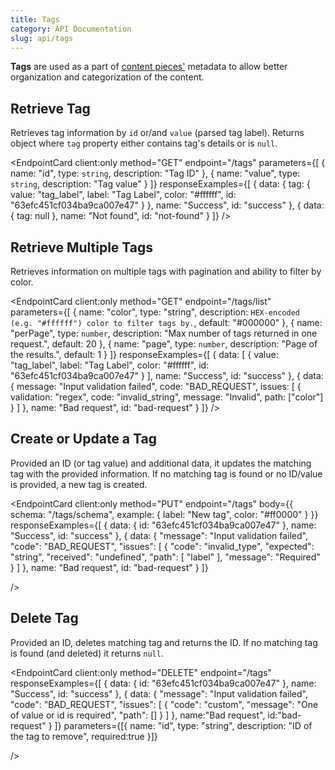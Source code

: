 ```yaml
---
title: Tags
category: API Documentation
slug: api/tags
---
```



**Tags** are used as a part of [content pieces'](/docs#using-api-content-pieces) metadata to allow better organization and categorization of the content.

## Retrieve Tag

Retrieves tag information by `id` or/and `value` (parsed tag label). Returns object where `tag` property either contains tag's details or is `null`.

<EndpointCard
  client:only
  method="GET"
  endpoint="/tags"
  parameters={[
    {
      name: "id",
      type: `string`,
      description: "Tag ID"
    },
    {
      name: "value",
      type: `string`,
      description: "Tag value"
    }
  ]}
  responseExamples={[
    {
      data: {
        tag: {
          value: "tag_label",
          label: "Tag Label",
          color: "#ffffff",
          id: "63efc451cf034ba9ca007e47"
        }
      },
      name: "Success",
      id: "success"
    },
    {
      data: {
        tag: null
      },
      name: "Not found",
      id: "not-found"
    }
  ]}
/>

## Retrieve Multiple Tags

Retrieves information on multiple tags with pagination and ability to filter by color.

<EndpointCard
  client:only
  method="GET"
  endpoint="/tags/list"
  parameters={[
    {
      name: "color",
      type: "string",
      description: `HEX-encoded (e.g. "#ffffff") color to filter tags by.`,
      default: "#000000"
    },
    {
      name: "perPage",
      type: `number`,
      description: "Max number of tags returned in one request.",
      default: 20
    },
    {
      name: "page",
      type: `number`,
      description: "Page of the results.",
      default: 1
    }
  ]}
  responseExamples={[
    {
      data: [
        {
          value: "tag_label",
          label: "Tag Label",
          color: "#ffffff",
          id: "63efc451cf034ba9ca007e47"
        }
      ],
      name: "Success",
      id: "success"
    },
    {
      data: {
        message: "Input validation failed",
        code: "BAD_REQUEST",
        issues: [
          {
            validation: "regex",
            code: "invalid_string",
            message: "Invalid",
            path: ["color"]
          }
        ]
      },
      name: "Bad request",
      id: "bad-request"
    }
  ]}
/>

## Create or Update a Tag

Provided an ID (or tag value) and additional data, it updates the matching tag with the provided information. If no matching tag is found or
no ID/value is provided, a new tag is created.

<EndpointCard
  client:only
  method="PUT"
  endpoint="/tags"
  body={{
    schema: "/tags/schema",
    example: {
      label: "New tag",
      color: "#ff0000"
    }
  }}
  responseExamples={[
    { data: { id: "63efc451cf034ba9ca007e47" }, name: "Success", id: "success" },
    { data: {
      "message": "Input validation failed",
      "code": "BAD_REQUEST",
      "issues": [
        {
          "code": "invalid_type",
          "expected": "string",
          "received": "undefined",
          "path": [
            "label"
          ],
          "message": "Required"
        }
      ]
    },
    name: "Bad request",
    id: "bad-request"
    }
  ]}

/>

## Delete Tag

Provided an ID, deletes matching tag and returns the ID. If no matching tag is found (and deleted)
it returns `null`.

<EndpointCard
  client:only
  method="DELETE"
  endpoint="/tags"
  responseExamples={[
    { data: { id: "63efc451cf034ba9ca007e47" }, name: "Success", id: "success" },
    { 
      data: {
        "message": "Input validation failed",
        "code": "BAD_REQUEST",
        "issues": [
          {
            "code": "custom",
            "message": "One of value or id is required",
            "path": []
          }
        ]
      },
      name:"Bad request",
      id:"bad-request"
    }
  ]}
  parameters={[{ name: "id", type: "string", description: "ID of the tag to remove", required:true }]}

/>
